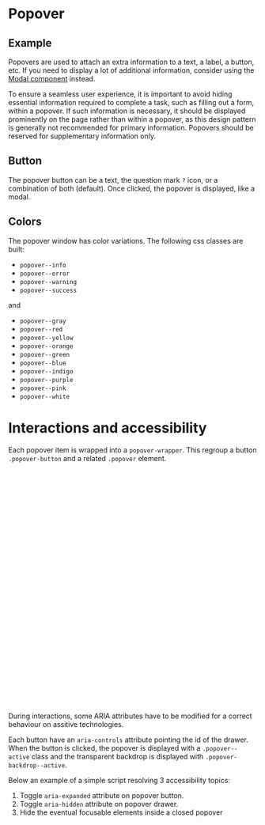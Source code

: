 
<Meta of={PopoverStories} />

# Popover

## Example

Popovers are used to attach an extra information to a text, a label, a button, etc. If you need to display a lot of additional information, consider using the [Modal component](?path=/docs/components-modal--example) instead.

To ensure a seamless user experience, it is important to avoid hiding essential information required to complete a task, such as filling out a form, within a popover. If such information is necessary, it should be displayed prominently on the page rather than within a popover, as this design pattern is generally not recommended for primary information. Popovers should be reserved for supplementary information only.

<Canvas of={PopoverStories.Example} />

<Controls of={PopoverStories.Example} />

## Button

The popover button can be a text, the question mark `?` icon, or a combination of both (default). Once clicked, the popover is displayed, like a modal.

## Colors

The popover window has color variations. The following css classes are built:

- `popover--info`
- `popover--error`
- `popover--warning`
- `popover--success`

and

- `popover--gray`
- `popover--red`
- `popover--yellow`
- `popover--orange`
- `popover--green`
- `popover--blue`
- `popover--indigo`
- `popover--purple`
- `popover--pink`
- `popover--white`

# Interactions and accessibility

Each popover item is wrapped into a `popover-wrapper`. This regroup a button `.popover-button` and a related `.popover` element.

```html
<span id="popover-wrapper-1" class="popover-wrapper">
  <button
    id="popover-button-1"
    aria-controls="popover-1"
    aria-haspopup="dialog"
    aria-expanded="false"
    class="popover-button"
  >
    <span class="popover-button__label"> Popover button </span>
    <svg
      viewBox="0 0 24 24"
      class="popover-button__icon icon icon--lg icon--HelpCircle"
    >
      <!-- svg markup here -->
    </svg>
  </button>
  <span aria-hidden="true" class="popover-backdrop"></span>
  <span
    id="popover-1"
    aria-hidden="true"
    role="tooltip"
    class="popover popover--blue"
  >
    <span aria-hidden="true" class="popover__close">
      <svg viewBox="0 0 24 24" class="icon icon--lg icon--Cancel">
        <!-- svg markup here -->
      </svg>
    </span>
    <p>Popover content</p>
    <a href="#" tabindex="-1">Link</a>
  </span>
</span>
```

During interactions, some ARIA attributes have to be modified for a correct behaviour on assitive technologies.

Each button have an `aria-controls` attribute pointing the id of the drawer. When the button is clicked, the popover is displayed with a `.popover--active` class and the transparent backdrop is displayed with `.popover-backdrop--active`.

Below an example of a simple script resolving 3 accessibility topics:

1. Toggle `aria-expanded` attribute on popover button.
2. Toggle `aria-hidden` attribute on popover drawer.
3. Hide the eventual focusable elements inside a closed popover

```javascript
function getFocusableElements(element = document) {
  return [
    ...element.querySelectorAll(
      'a[href], button, input, textarea, select, details,[tabindex]:not([tabindex="-1"])',
    ),
  ].filter(
    (el) => !el.hasAttribute('disabled') && !el.getAttribute('aria-hidden'),
  )
}

const Popover = {
  init(target) {
    const wrapper = document.querySelector(target)
    const button = wrapper.querySelector('.popover-button')
    const backdrop = wrapper.querySelector('.popover-backdrop')
    const popover = wrapper.querySelector('.popover')
    const popoverClose = wrapper.querySelector('.popover__close')
    let focusableElements = getFocusableElements(popover)

    focusableElements.forEach((item) => {
      item.tabIndex = -1
    })

    function handleClickOutside(event) {
      const target = event.target
      if (target !== button && !wrapper.contains(target)) {
        closePopover()
      }
    }

    function closePopover() {
      button.setAttribute('aria-expanded', false)
      popover.classList.remove('popover--active')
      popover.setAttribute('aria-hidden', true)
      backdrop.classList.remove('popover-backdrop--active')
      // make focusable popover unfocusable
      focusableElements.forEach((item) => {
        item.tabIndex = -1
      })
      document.removeEventListener('click', handleClickOutside)
    }

    function openPopover() {
      button.setAttribute('aria-expanded', true)
      popover.classList.add('popover--active')
      popover.setAttribute('aria-hidden', false)
      backdrop.classList.add('popover-backdrop--active')
      // make focusable popover focusable again
      focusableElements.forEach((item) => {
        item.tabIndex = undefined
      })
      document.addEventListener('click', handleClickOutside)
    }

    button.addEventListener('click', (event) => {
      popover.classList.contains('popover--active')
        ? closePopover()
        : openPopover()
    })

    backdrop.addEventListener('click', (event) => {
      popover.classList.contains('popover--active')
        ? closePopover()
        : openPopover()
    })

    if (popoverClose) {
      popoverClose.addEventListener('click', (event) => {
        closePopover()
      })
    }
  },
}
export default Popover
```
